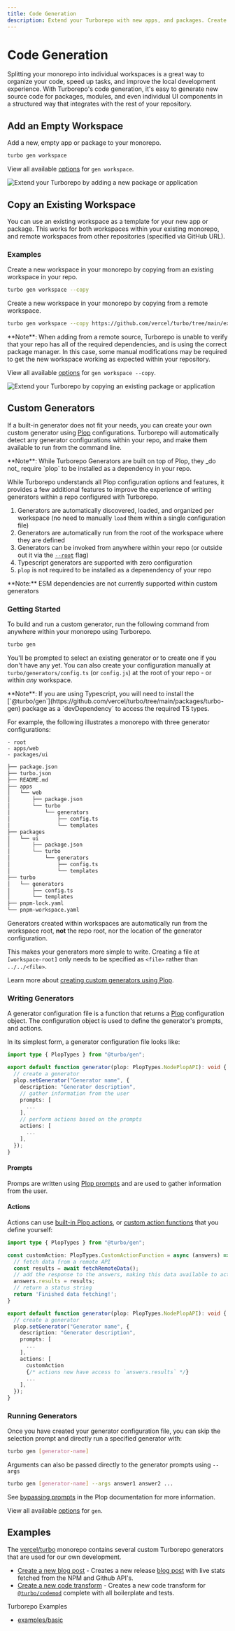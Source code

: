 ```yaml
---
title: Code Generation
description: Extend your Turborepo with new apps, and packages. Create new empty workspaces, copy existing workspaces, add workspaces from remote sources (just like `create-turbo`!) or run custom generators defined using Plop configurations.
---
```



# Code Generation

Splitting your monorepo into individual workspaces is a great way to organize your code, speed up tasks, and improve the local development
experience. With Turborepo's code generation, it's easy to generate new source code for packages, modules,
and even individual UI components in a structured way that integrates with the rest of your repository.

## Add an Empty Workspace

Add a new, empty app or package to your monorepo.

```sh
turbo gen workspace
```

View all available [options](/repo/docs/reference/command-line-reference/gen#workspace) for `gen workspace`.

![Extend your Turborepo by adding a new package or application](/images/docs/turborepo-generators-empty.png)

## Copy an Existing Workspace

You can use an existing workspace as a template for your new app or package. This works for both workspaces within your existing monorepo,
and remote workspaces from other repositories (specified via GitHub URL).

### Examples

Create a new workspace in your monorepo by copying from an existing workspace in your repo.

```sh
turbo gen workspace --copy
```

Create a new workspace in your monorepo by copying from a remote workspace.

```sh
turbo gen workspace --copy https://github.com/vercel/turbo/tree/main/examples/with-tailwind/packages/tailwind-config
```

<Callout>
  **Note**: When adding from a remote source, Turborepo is unable to verify that your repo has all of the required dependencies, and is using the correct package manager. In this case, some manual modifications may be required to get the new workspace working as expected within your repository.

</Callout>

View all available [options](/repo/docs/reference/command-line-reference/gen#workspace) for `gen workspace --copy`.

![Extend your Turborepo by copying an existing package or application](/images/docs/turborepo-generators-copy.png)

## Custom Generators

If a built-in generator does not fit your needs, you can create your own custom generator using [Plop](https://plopjs.com/) configurations.
Turborepo will automatically detect any generator configurations within your repo, and make them available to run from the command line.

<Callout type="info">
  **Note**: While Turborepo Generators are built on top of Plop, they _do not_ require `plop` to be installed as a dependency in your repo.
</Callout>

While Turborepo understands all Plop configuration options and features, it provides a few additional features to improve the experience of writing
generators within a repo configured with Turborepo.

1. Generators are automatically discovered, loaded, and organized per workspace (no need to manually `load` them within a single configuration file)
2. Generators are automatically run from the root of the workspace where they are defined
3. Generators can be invoked from anywhere within your repo (or outside out it via the [`--root`](/repo/docs/reference/command-line-reference/gen#--root) flag)
4. Typescript generators are supported with zero configuration
5. `plop` is not required to be installed as a depenendency of your repo

<Callout>
  **Note:** ESM dependencies are not currently supported within custom generators
</Callout>

### Getting Started

To build and run a custom generator, run the following command from anywhere within your monorepo using Turborepo.

```sh
turbo gen
```

You'll be prompted to select an existing generator or to create one if you don't have any yet. You can also create your configuration
manually at `turbo/generators/config.ts` (or `config.js`) at the root of your repo - or within _any_ workspace.

<Callout type="info">
  **Note**: If you are using Typescript, you will need to install the [`@turbo/gen`](https://github.com/vercel/turbo/tree/main/packages/turbo-gen) package as a `devDependency` to access the required TS types.
</Callout>

For example, the following illustrates a monorepo with three generator configurations:

```
- root
- apps/web
- packages/ui
```

```bash
├── package.json
├── turbo.json
├── README.md
├── apps
│   └── web
│       ├── package.json
│       └── turbo
│           └── generators
│               ├── config.ts
│               └── templates
├── packages
│   └── ui
│       ├── package.json
│       └── turbo
│           └── generators
│               ├── config.ts
│               └── templates
├── turbo
│   └── generators
│       ├── config.ts
│       └── templates
├── pnpm-lock.yaml
└── pnpm-workspace.yaml
```

Generators created within workspaces are automatically run from the workspace root, **not** the repo root, nor the location of the generator configuration.

This makes your generators more simple to write. Creating a file at `[workspace-root]` only needs to be specified as `<file>` rather than `../../<file>`.

Learn more about [creating custom generators using Plop](https://plopjs.com/documentation/#creating-a-generator).

### Writing Generators

A generator configuration file is a function that returns a [Plop](https://plopjs.com/) configuration object. The configuration object is
used to define the generator's prompts, and actions.

In its simplest form, a generator configuration file looks like:

```ts filename="turbo/generators/config.ts"
import type { PlopTypes } from "@turbo/gen";

export default function generator(plop: PlopTypes.NodePlopAPI): void {
  // create a generator
  plop.setGenerator("Generator name", {
    description: "Generator description",
    // gather information from the user
    prompts: [
      ...
    ],
    // perform actions based on the prompts
    actions: [
      ...
    ],
  });
}
```

#### Prompts

Promps are written using [Plop prompts](https://plopjs.com/documentation/#using-prompts) and are used to gather information from the user.

#### Actions

Actions can use [built-in Plop actions](https://plopjs.com/documentation/#built-in-actions), or [custom action functions](https://plopjs.com/documentation/#functionsignature-custom-action) that you define yourself:

```ts filename="turbo/generators/config.ts"
import type { PlopTypes } from "@turbo/gen";

const customAction: PlopTypes.CustomActionFunction = async (answers) => {
  // fetch data from a remote API
  const results = await fetchRemoteData();
  // add the response to the answers, making this data available to actions
  answers.results = results;
  // return a status string
  return 'Finished data fetching!';
}

export default function generator(plop: PlopTypes.NodePlopAPI): void {
  // create a generator
  plop.setGenerator("Generator name", {
    description: "Generator description",
    prompts: [
      ...
    ],
    actions: [
      customAction
      {/* actions now have access to `answers.results` */}
      ...
    ],
  });
}
```

### Running Generators

Once you have created your generator configuration file, you can skip the selection prompt and directly run a specified generator with:

```sh
turbo gen [generator-name]
```

Arguments can also be passed directly to the generator prompts using `--args`

```sh
turbo gen [generator-name] --args answer1 answer2 ...
```

See [bypassing prompts](https://plopjs.com/documentation/#bypassing-prompts) in the Plop documentation for more information.

View all available [options](/repo/docs/reference/command-line-reference#run-generator-name) for `gen`.

## Examples

The [vercel/turbo](https://github.com/vercel/turbo) monorepo contains several custom Turborepo generators that are used for our own development.

- [Create a new blog post](https://github.com/vercel/turbo/blob/main/docs/turbo/generators/config.ts) - Creates a new release [blog post](/blog) with
  live stats fetched from the NPM and Github API's.
- [Create a new code transform](https://github.com/vercel/turbo/blob/main/packages/turbo-codemod/turbo/generators/config.ts) - Creates a new code transform
  for [`@turbo/codemod`](https://github.com/vercel/turbo/tree/main/packages/turbo-codemod) complete with all boilerplate and tests.

Turborepo Examples

- [examples/basic](https://github.com/vercel/turbo/blob/main/examples/basic/packages/ui/turbo/generators/config.ts)
